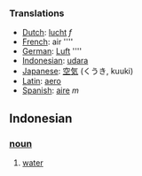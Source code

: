 ===Translations===
*[[Dutch]]: [[lucht]] ''f''
*[[French]]: air ''''
*[[German]]: [[Luft]] ''''
*[[Indonesian]]: [[udara]]
*[[Japanese]]: [[空気]] (くうき, kuuki)
*[[Latin]]: [[aero]]
*[[Spanish]]: [[aire]] ''m''

==Indonesian==

===[[noun]]===

#[[water]]